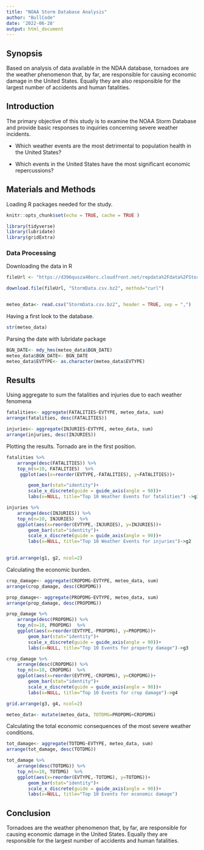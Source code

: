 ```yaml
---
title: "NOAA Storm Database Analysis"
author: "BullCode"
date: '2022-06-28'
output: html_document
---
```


## Synopsis

Based on analysis of data available in the NDAA database, tornadoes are the weather phenomenon that, by far, are responsible for causing economic damage in the United States. Equally they are also responsible for the largest number of accidents and human fatalities.

## Introduction

The primary objective of this study is to examine the NOAA Storm Database and provide basic responses to inquiries concerning severe weather incidents.

-   Which weather events are the most detrimental to population health in the United States?

-   Which events in the United States have the most significant economic repercussions?

## Materials and Methods

Loading R packages needed for the study.

```r
knitr::opts_chunk$set(echo = TRUE, cache = TRUE )
```

```r
library(tidyverse)
library(lubridate)
library(gridExtra)
```

### Data Processing

Downloading the data in R

```r
fileUrl <- "https://d396qusza40orc.cloudfront.net/repdata%2Fdata%2FStormData.csv.bz2"

download.file(fileUrl, "StormData.csv.bz2", method="curl")


meteo_data<- read.csv("StormData.csv.bz2", header = TRUE, sep = ",")
```

Having a first look to the database.

```r
str(meteo_data)
```

Parsing the date with lubridate package

```r
BGN_DATE<- mdy_hms(meteo_data$BGN_DATE)
meteo_data$BGN_DATE<- BGN_DATE
meteo_data$EVTYPE<- as.character(meteo_data$EVTYPE)
```

## Results

Using aggregate to sum the fatalities and injuries due to each weather fenomena

```r
fatalities<- aggregate(FATALITIES~EVTYPE, meteo_data, sum)
arrange(fatalities, desc(FATALITIES))

injuries<- aggregate(INJURIES~EVTYPE, meteo_data, sum)
arrange(injuries, desc(INJURIES))
```

Plotting the results. Tornado are in the first position.

```r
fatalities %>% 
    arrange(desc(FATALITIES)) %>%
    top_n(n=10, FATALITIES)  %>%
     ggplot(aes(x=reorder(EVTYPE,-FATALITIES), y=FATALITIES))+

        geom_bar(stat="identity")+
        scale_x_discrete(guide = guide_axis(angle = 90))+
        labs(x=NULL, title="Top 10 Weather Events for fatalities") ->g1

```

```r
injuries %>% 
    arrange(desc(INJURIES)) %>%
    top_n(n=10, INJURIES)  %>%
    ggplot(aes(x=reorder(EVTYPE,-INJURIES), y=INJURIES))+
        geom_bar(stat="identity")+
        scale_x_discrete(guide = guide_axis(angle = 90))+
        labs(x=NULL, title="Top 10 Weather Events for injuries")->g2
        
```

```r
grid.arrange(g1, g2, ncol=2)
```

Calculating the economic burden.

```r
crop_damage<- aggregate(CROPDMG~EVTYPE, meteo_data, sum)
arrange(crop_damage, desc(CROPDMG))

prop_damage<- aggregate(PROPDMG~EVTYPE, meteo_data, sum)
arrange(prop_damage, desc(PROPDMG))
```

```r
prop_damage %>% 
    arrange(desc(PROPDMG)) %>%
    top_n(n=10, PROPDMG)  %>%
    ggplot(aes(x=reorder(EVTYPE,-PROPDMG), y=PROPDMG))+
        geom_bar(stat="identity")+
        scale_x_discrete(guide = guide_axis(angle = 90))+
        labs(x=NULL, title="Top 10 Events for property damage")->g3

```

```r
crop_damage %>% 
    arrange(desc(CROPDMG)) %>%
    top_n(n=10, CROPDMG)  %>%
    ggplot(aes(x=reorder(EVTYPE,-CROPDMG), y=CROPDMG))+
        geom_bar(stat="identity")+
        scale_x_discrete(guide = guide_axis(angle = 90))+
        labs(x=NULL, title="Top 10 Events for crop damage")->g4
```

```r
grid.arrange(g3, g4, ncol=2)
```

```r
meteo_data<- mutate(meteo_data, TOTDMG=PROPDMG+CROPDMG)
```

Calculating the total economic consequences of the most severe weather conditions.

```r
tot_damage<- aggregate(TOTDMG~EVTYPE, meteo_data, sum)
arrange(tot_damage, desc(TOTDMG))
```

```r
tot_damage %>% 
    arrange(desc(TOTDMG)) %>%
    top_n(n=10, TOTDMG)  %>%
    ggplot(aes(x=reorder(EVTYPE,-TOTDMG), y=TOTDMG))+
        geom_bar(stat="identity")+
        scale_x_discrete(guide = guide_axis(angle = 90))+
        labs(x=NULL, title="Top 10 Events for economic damage")
```

## Conclusion

Tornadoes are the weather phenomenon that, by far, are responsible for causing economic damage in the United States. Equally they are responsible for the largest number of accidents and human fatalities.
